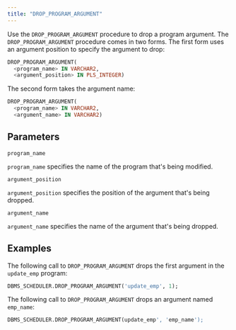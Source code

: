 ```yaml
---
title: "DROP_PROGRAM_ARGUMENT"
---
```


Use the `DROP_PROGRAM_ARGUMENT` procedure to drop a program argument. The `DROP_PROGRAM_ARGUMENT` procedure comes in two forms. The first form uses an argument position to specify the argument to drop:

```sql
DROP_PROGRAM_ARGUMENT(
  <program_name> IN VARCHAR2,
  <argument_position> IN PLS_INTEGER)
```

The second form takes the argument name:

```sql
DROP_PROGRAM_ARGUMENT(
  <program_name> IN VARCHAR2,
  <argument_name> IN VARCHAR2)
```

## Parameters

`program_name`

 `program_name` specifies the name of the program that's being modified.

`argument_position`

 `argument_position` specifies the position of the argument that's being dropped.

`argument_name`

 `argument_name` specifies the name of the argument that's being dropped.

## Examples

The following call to `DROP_PROGRAM_ARGUMENT` drops the first argument in the `update_emp` program:

```sql
DBMS_SCHEDULER.DROP_PROGRAM_ARGUMENT('update_emp', 1);
```

The following call to `DROP_PROGRAM_ARGUMENT` drops an argument named `emp_name`:

```sql
DBMS_SCHEDULER.DROP_PROGRAM_ARGUMENT(update_emp', 'emp_name');
```
